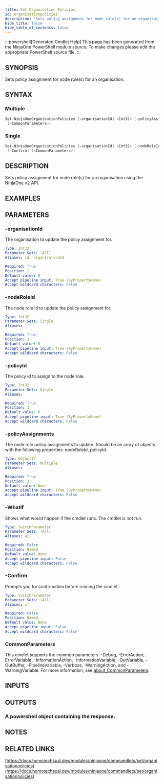 ```yaml
---
title: Set Organisation Policies
id: organisationpolicies
description: "Sets policy assignment for node role(s) for an organisation using the NinjaOne v2 API."
hide_title: false
hide_table_of_contents: false
---
```


:::powershell[Generated Cmdlet Help]
This page has been generated from the NinjaOne PowerShell module source. To make changes please edit the appropriate PowerShell source file.
:::

## SYNOPSIS

Sets policy assignment for node role(s) for an organisation.

## SYNTAX

### Multiple

```powershell
Set-NinjaOneOrganisationPolicies [-organisationId] <Int32> [-policyAssignments] <Object[]> [-WhatIf] [-Confirm]
 [<CommonParameters>]
```

### Single

```powershell
Set-NinjaOneOrganisationPolicies [-organisationId] <Int32> [-nodeRoleId] <Int32> [-policyId] <Int32> [-WhatIf]
 [-Confirm] [<CommonParameters>]
```

## DESCRIPTION

Sets policy assignment for node role(s) for an organisation using the NinjaOne v2 API.

## EXAMPLES

## PARAMETERS

### -organisationId

The organisation to update the policy assignment for.

```yaml
Type: Int32
Parameter Sets: (All)
Aliases: id, organizationId

Required: True
Position: 1
Default value: 0
Accept pipeline input: True (ByPropertyName)
Accept wildcard characters: False
```

### -nodeRoleId

The node role id to update the policy assignment for.

```yaml
Type: Int32
Parameter Sets: Single
Aliases:

Required: True
Position: 2
Default value: 0
Accept pipeline input: True (ByPropertyName)
Accept wildcard characters: False
```

### -policyId

The policy id to assign to the node role.

```yaml
Type: Int32
Parameter Sets: Single
Aliases:

Required: True
Position: 3
Default value: 0
Accept pipeline input: True (ByPropertyName)
Accept wildcard characters: False
```

### -policyAssignments

The node role policy assignments to update.
Should be an array of objects with the following properties: nodeRoleId, policyId.

```yaml
Type: Object[]
Parameter Sets: Multiple
Aliases:

Required: True
Position: 2
Default value: None
Accept pipeline input: True (ByPropertyName)
Accept wildcard characters: False
```

### -WhatIf

Shows what would happen if the cmdlet runs.
The cmdlet is not run.

```yaml
Type: SwitchParameter
Parameter Sets: (All)
Aliases: wi

Required: False
Position: Named
Default value: None
Accept pipeline input: False
Accept wildcard characters: False
```

### -Confirm

Prompts you for confirmation before running the cmdlet.

```yaml
Type: SwitchParameter
Parameter Sets: (All)
Aliases: cf

Required: False
Position: Named
Default value: None
Accept pipeline input: False
Accept wildcard characters: False
```

### CommonParameters

This cmdlet supports the common parameters: -Debug, -ErrorAction, -ErrorVariable, -InformationAction, -InformationVariable, -OutVariable, -OutBuffer, -PipelineVariable, -Verbose, -WarningAction, and -WarningVariable. For more information, see [about_CommonParameters](http://go.microsoft.com/fwlink/?LinkID=113216).

## INPUTS


## OUTPUTS

### A powershell object containing the response.

## NOTES

## RELATED LINKS

[https://docs.homotechsual.dev/modules/ninjaone/commandlets/set/organisationpolicies](https://docs.homotechsual.dev/modules/ninjaone/commandlets/set/organisationpolicies)
